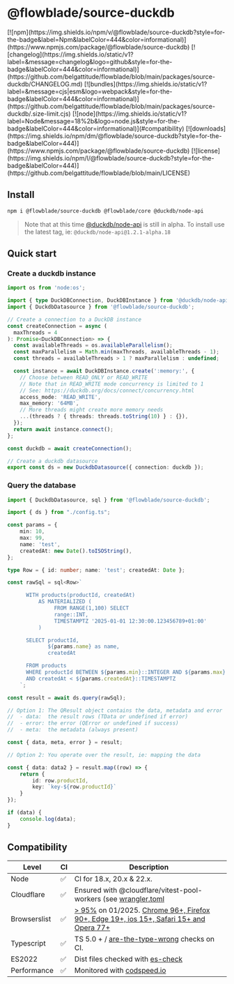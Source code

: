 # @flowblade/source-duckdb

<div className={'shields-ctn'}>
[![npm](https://img.shields.io/npm/v/@flowblade/source-duckdb?style=for-the-badge&label=Npm&labelColor=444&color=informational)](https://www.npmjs.com/package/@flowblade/source-duckdb)
[![changelog](https://img.shields.io/static/v1?label=&message=changelog&logo=github&style=for-the-badge&labelColor=444&color=informational)](https://github.com/belgattitude/flowblade/blob/main/packages/source-duckdb/CHANGELOG.md)
[![bundles](https://img.shields.io/static/v1?label=&message=cjs|esm&logo=webpack&style=for-the-badge&labelColor=444&color=informational)](https://github.com/belgattitude/flowblade/blob/main/packages/source-duckdb/.size-limit.cjs)
[![node](https://img.shields.io/static/v1?label=Node&message=18%2b&logo=node.js&style=for-the-badge&labelColor=444&color=informational)](#compatibility)
[![downloads](https://img.shields.io/npm/dm/@flowblade/source-duckdb?style=for-the-badge&labelColor=444)](https://www.npmjs.com/package/@flowblade/source-duckdb)
[![license](https://img.shields.io/npm/l/@flowblade/source-duckdb?style=for-the-badge&labelColor=444)](https://github.com/belgattitude/flowblade/blob/main/LICENSE)
</div>

## Install

```sh npm2yarn
npm i @flowblade/source-duckdb @flowblade/core @duckdb/node-api
```

> Note that at this time [@duckdb/node-api](https://github.com/duckdb/duckdb-node-neo)
> is still in alpha. To install use the latest tag, ie: `@duckdb/node-api@1.2.1-alpha.18`


## Quick start

### Create a duckdb instance

```typescript
import os from 'node:os';

import { type DuckDBConnection, DuckDBInstance } from '@duckdb/node-api';
import { DuckdbDatasource } from '@flowblade/source-duckdb';

// Create a connection to a DuckDB instance
const createConnection = async (
  maxThreads = 4
): Promise<DuckDBConnection> => {
  const availableThreads = os.availableParallelism();
  const maxParallelism = Math.min(maxThreads, availableThreads - 1);
  const threads = availableThreads > 1 ? maxParallelism : undefined;

  const instance = await DuckDBInstance.create(':memory:', {
    // Choose between READ_ONLY or READ_WRITE
    // Note that in READ_WRITE mode concurrency is limited to 1
    // See: https://duckdb.org/docs/connect/concurrency.html
    access_mode: 'READ_WRITE',
    max_memory: '64MB',
    // More threads might create more memory needs
    ...(threads ? { threads: threads.toString(10) } : {}),
  });
  return await instance.connect();
};

const duckdb = await createConnection();

// Create a duckdb datasource
export const ds = new DuckdbDatasource({ connection: duckdb });
```

### Query the database

```typescript
import { DuckdbDatasource, sql } from '@flowblade/source-duckdb';

import { ds } from "./config.ts";

const params = {
    min: 10,
    max: 99,
    name: 'test',
    createdAt: new Date().toISOString(),
};

type Row = { id: number; name: 'test'; createdAt: Date };

const rawSql = sql<Row>`

      WITH products(productId, createdAt)
          AS MATERIALIZED (
               FROM RANGE(1,100) SELECT
               range::INT,
               TIMESTAMPTZ '2025-01-01 12:30:00.123456789+01:00'
          )

      SELECT productId,
             ${params.name} as name,
             createdAt

      FROM products
      WHERE productId BETWEEN ${params.min}::INTEGER AND ${params.max}::INTEGER
      AND createdAt < ${params.createdAt}::TIMESTAMPTZ
    `;

const result = await ds.query(rawSql);

// Option 1: The QResult object contains the data, metadata and error
//  - data:  the result rows (TData or undefined if error)
//  - error: the error (QError or undefined if success)
//  - meta:  the metadata (always present)

const { data, meta, error } = result;

// Option 2: You operate over the result, ie: mapping the data

const { data: data2 } = result.map((row) => {
    return {
        id: row.productId,
        key: `key-${row.productId}`
    }
});

if (data) {
    console.log(data);
}
```


## Compatibility

| Level        | CI | Description                                                                                                                                                                                                                                                                                                                                                            |
|--------------|----|------------------------------------------------------------------------------------------------------------------------------------------------------------------------------------------------------------------------------------------------------------------------------------------------------------------------------------------------------------------------|
| Node         | ✅  | CI for 18.x, 20.x & 22.x.                                                                                                                                                                                                                                                                                                                                              |
| Cloudflare   | ✅  | Ensured with @cloudflare/vitest-pool-workers (see [wrangler.toml](https://github.com/belgattitude/flowblade/blob/main/devtools/vitest/wrangler.toml)                                                                                                                                                                                                                   |
| Browserslist | ✅  | [> 95%](https://browserslist.dev/?q=ZGVmYXVsdHMsIGNocm9tZSA%2BPSA5NiwgZmlyZWZveCA%2BPSAxMDUsIGVkZ2UgPj0gMTEzLCBzYWZhcmkgPj0gMTUsIGlvcyA%2BPSAxNSwgb3BlcmEgPj0gMTAzLCBub3QgZGVhZA%3D%3D) on 01/2025. [Chrome 96+, Firefox 90+, Edge 19+, ios 15+, Safari 15+ and Opera 77+](https://github.com/belgattitude/flowblade/blob/main/packages/source-duckdb/.browserslistrc) |
| Typescript   | ✅  | TS 5.0 + / [are-the-type-wrong](https://github.com/arethetypeswrong/arethetypeswrong.github.io) checks on CI.                                                                                                                                                                                                                                                          |
| ES2022       | ✅  | Dist files checked with [es-check](https://github.com/yowainwright/es-check)                                                                                                                                                                                                                                                                                           |
| Performance  | ✅  | Monitored with [codspeed.io](https://codspeed.io/belgattitude/flowblade)                                                                                                                                                                                                                                                                                               |

